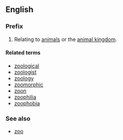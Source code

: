 ==English==
===Prefix===
# Relating to [[animal]]s or the [[animal kingdom]].

====Related terms====
*[[zoological]]
*[[zoologist]]
*[[zoology]]
*[[zoomorphic]]
*[[zoon]]
*[[zoophilia]]
*[[zoophobia]]

===See also===
*[[zoo]]